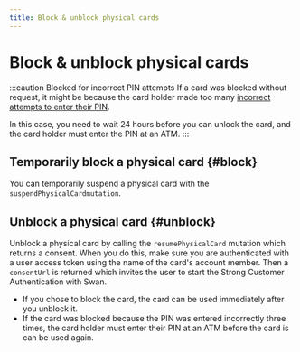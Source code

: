 ```yaml
---
title: Block & unblock physical cards
---
```


# Block & unblock physical cards

:::caution Blocked for incorrect PIN attempts
If a card was blocked without request, it might be because the card holder made too many [incorrect attempts to enter their PIN](./index.mdx#pin-incorrect-attempts).

In this case, you need to wait 24 hours before you can unlock the card, and the card holder must enter the PIN at an ATM.
:::

## Temporarily block a physical card {#block}

You can temporarily suspend a physical card with the `suspendPhysicalCardmutation`.

## Unblock a physical card {#unblock}

Unblock a physical card by calling the `resumePhysicalCard` mutation which returns a consent.
When you do this, make sure you are authenticated with a user access token using the name of the card's account member.
Then a `consentUrl` is returned which invites the user to start the Strong Customer Authentication with Swan.

- If you chose to block the card, the card can be used immediately after you unblock it.
- If the card was blocked because the PIN was entered incorrectly three times, the card holder must enter their PIN at an ATM before the card is can be used again.